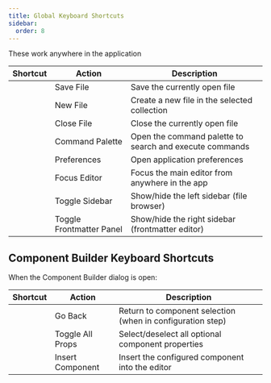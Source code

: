 ```yaml
---
title: Global Keyboard Shortcuts
sidebar:
  order: 8
---
```


These work anywhere in the application

| Shortcut                | Action                   | Description                                             |
| ----------------------- | ------------------------ | ------------------------------------------------------- |
| <Kbd mac="Command+S" /> | Save File                | Save the currently open file                            |
| <Kbd mac="Command+N" /> | New File                 | Create a new file in the selected collection            |
| <Kbd mac="Command+W" /> | Close File               | Close the currently open file                           |
| <Kbd mac="Command+K" /> | Command Palette          | Open the command palette to search and execute commands |
| <Kbd mac="Command+," /> | Preferences              | Open application preferences                            |
| <Kbd mac="Command+0" /> | Focus Editor             | Focus the main editor from anywhere in the app          |
| <Kbd mac="Command+1" /> | Toggle Sidebar           | Show/hide the left sidebar (file browser)               |
| <Kbd mac="Command+2" /> | Toggle Frontmatter Panel | Show/hide the right sidebar (frontmatter editor)        |

## Component Builder Keyboard Shortcuts

When the Component Builder dialog is open:

| Shortcut                | Action           | Description                                                |
| ----------------------- | ---------------- | ---------------------------------------------------------- |
| <Kbd mac="Delete" />    | Go Back          | Return to component selection (when in configuration step) |
| <Kbd mac="Command+A" /> | Toggle All Props | Select/deselect all optional component properties          |
| <Kbd mac="Return" />    | Insert Component | Insert the configured component into the editor            |
